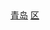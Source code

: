 [[Category:山东市辖区|青岛]]
[[Category:青岛区市|区]]
{{catmore|崂山区|山东省青岛市崂山区}}
<br>{{hideh
|Head = 青岛市崂山区所辖街道、各街道所辖社区
|FrameStyle   = border:solid 2px #0000ff;
|HeadStyle    = text-align:center;background:transparent;
|ContentStyle = background: #FFFFE0;
}}
{{青岛市崂山区行政区划|state=expanded}}
{{hidef}}